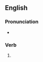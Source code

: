 ==English==

===Pronunciation===
* {{rhymes|eɪdɛd|lang=en}}

===Verb===
{{head|en|verb form}}

# {{en-past of|raid}}